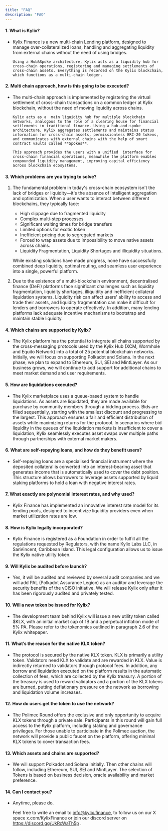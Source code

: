 ```yaml
---
title: "FAQ"
description: "FAQ"
---
```


#### 1. What is Kylix?

- Kylix Finance is a new multi-chain Lending platform, designed to manage over-collateralized loans,
  handling and aggregating liquidity from external chains without the need of using bridges.

      Using a Hub&Spoke architecture, Kylix acts as a liquidity hub for cross-chain operations, registering and managing settlements of cross-chain assets. Everything is recorded on the Kylix blockchain, which functions as a multi-chain ledger.

#### 2. Multi chain approach, how is this going to be executed?

- The multi-chain approach is implemented by registering the virtual settlement of cross-chain transactions on a common ledger at Kylix blockchain,
  without the need of moving liquidity across chains.

      Kylix acts as a  main liquidity hub for multiple blockchain networks, analogous to the role of a clearing house for financial settlements in traditional finance. Using a hub-and-spoke architecture, Kylix aggregates settlements and maintains status information for cross-chain assets, permissionless ERC-20 tokens, and communicates with external chains with the help of smart contract vaults called **Spokes**.

      This approach provides the users with a unified  interface for cross-chain financial operations, meanwhile the platform enables compounded liquidity management, improving capital efficiency across blockchain ecosystems.

#### 3. Which problems are you trying to solve?

1. The fundamental problem in today's cross-chain ecosystem isn't the lack of bridges or liquidity—it's the absence of intelligent aggregation and optimization. When a user wants to interact between different blockchains, they typically face:

   - High slippage due to fragmented liquidity
   - Complex multi-step processes
   - Significant waiting times for bridge transfers
   - Limited options for exotic token
   - Inefficient pricing due to segregated markets
   - Forced to wrap assets due to impossibility to move native assets across chains.
   - Liquidity Fragmentation, Liquidity Shortages and illiquidity situations.

   While existing solutions have made progress, none have successfully combined deep liquidity, optimal routing, and seamless user experience into a single, powerful platform.

2. Due to the existence of a multi-blockchain environment, decentralised finance (DeFi) platforms face significant challenges such as liquidity fragmentation, liquidity shortages, illiquidity and inefficient collateral liquidation systems. Liquidity risk can affect users' ability to access and trade their assets, and liquidity fragmentation can make it difficult for lenders and borrowers to operate effectively. In addition, many lending platforms lack adequate incentive mechanisms to bootstrap and maintain stable liquidity.

#### 4. Which chains are supported by Kylix?

- The Kylix platform has the potential to integrate all chains supported by the cross-messaging protocols used by the Kylix Hub (XCM, Wormhole and Equito Network) into a total of 25 potential blockchain networks. Initially, we will focus on supporting Polkadot and Solana. In the next phase, we plan to expand to Ethereum, SUI, SEI and MintLayer. As our business grows, we will continue to add support for additional chains to meet market demand and user requirements.

#### 5. How are liquidations executed?

- The Kylix marketplace uses a queue-based system to handle liquidations. As assets are liquidated, they are made available for purchase by community members through a bidding process. Bids are filled sequentially, starting with the smallest discount and progressing to the largest. This approach ensures a fair and efficient distribution of assets while maximizing returns for the protocol. In scenarios where bid liquidity in the queues of the liquidation markets is insufficient to cover a liquidation, Kylix seamlessly executes asset swaps over multiple paths through partnerships with external market makers.

#### 6. What are self-repaying loans, and how do they benefit users?

- Self-repaying loans are a specialised financial instrument where the deposited collateral is converted into an interest-bearing asset that generates income that is automatically used to cover the debt position. This structure allows borrowers to leverage assets supported by liquid staking platforms to hold a loan with negative interest rates.

#### 7. What exactly are polynomial interest rates, and why used?

- Kylix Finance has implemented an innovative interest rate model for its lending pools, designed to incentivize liquidity providers even when market utilization rates are low.

#### 8. How is Kylix legally incorporated?

- Kylix Finance is registered as a Foundation in order to fulfill all the regulations requested by Regulators, with the name Kylix Labs LLC, in SanVincent, Caribbean Island. This legal configuration allows us to issue the Kylix native utility token.

#### 9. Will Kylix be audited before launch?

- Yes, it will be audited and reviewed by several audit companies and we will add PAL (Polkadot Assurance Legion) as an auditor and leverage the security benefits of the vCISO initiative. We will release Kylix only after it has been rigorously audited and privately tested.

#### 10. Will a new token be issued for Kylix?

- The development team behind Kylix will issue a new utility token called $KLX, with an initial market cap of 1B and a perpetual inflation mode of 5% PA. Please refer to the tokenomics outlined in paragraph 2.6 of the Kylix whitepaper.

#### 11. What’s the reason for the native KLX token?

- The protocol is secured by the native KLX token. KLX is primarily a utility token. Validators need KLX to validate and are rewarded in KLX. Value is indirectly returned to validators through protocol fees. In addition, any borrow and liquidation executed on the platform results in the automatic collection of fees, which are collected by the Kylix treasury. A portion of the treasury is used to reward validators and a portion of the KLX tokens are burned, putting deflationary pressure on the network as borrowing and liquidation volume increases.

#### 12. How do users get the token to use the network?

- The Polimec Round offers the exclusive and only opportunity to acquire KLX tokens through a private sale. Participants in this round will gain full access to the Kylix platform, including staking and governance privileges. For those unable to participate in the Polimec auction, the network will provide a public faucet on the platform, offering minimal KLX tokens to cover transaction fees.

#### 13. Which assets and chains are supported?

- We will support Polkadot and Solana initially. Then other chains will follow, including Ethereum, SUI, SEI and MintLayer. The selection of Tokens is based on business decision, oracle availability and market preference.

#### 14. Can I contact you?

- Anytime, please do.

  Feel free to write an email to info@kylix.finance, to follow us on our X space x.com/KylixFinance or join our discord server on https://discord.gg/UkRcWaTh5p .

